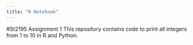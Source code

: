 ```yaml
---
title: "R Notebook"
---
```

#St2195 Assignment 1
This repository contains code to print all integers from 1 to 10 in R and Python.

